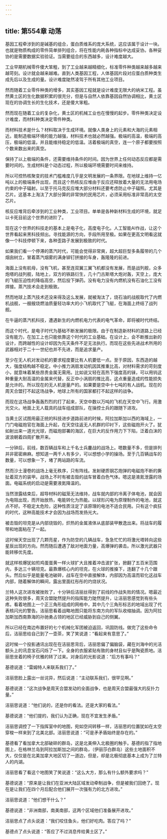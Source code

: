 ```yaml
---
---
---
```

title: 第554章 动荡
---



基因工程牵涉到的是碱基的组合，蛋白质维系的庞大系统，这应该属于设计一块。也就是物质构成的零件简单排列组合，将在性能内耗各种指标中达成妥协。各种妥协的是需要数据实验验证。当需要组合的东西越多，设计难度越大。

工业早期机械零件傻大笨粗，到了工业越来越精细化，标准零件种类越来越多越来越苛刻。设计就会越来越难。直到人类基因工程，人体基因片段对应蛋白质种类生成先后以及生成的量。设计难度陡然凌驾于所有其他工业项目。

然而随着工业零件种类的增多，其实基因工程就是设计难度无限大的纳米工程。虽然黄土区的生化数据积累的很充分，但是与自然人依靠基因自然协调相比，黄土区现在的协调生长的生化技术，还是傻大笨粗。

然而现在随着工业的复杂化，黄土区的机械工业也在慢慢的起步。零件种类决定设计难度，而材料种类决定零件种类。

而材料技术是什么？材料取决于生成环境。就像人类身上的元素和大海的元素相近。能制造极端环境的能力越强，材料技术也就必然越强。极端的高温，极端的高压，极端的低温，并且能维持稳定的低温。活着极端的真空，连一个原子都要按照个数来数出来的真空。

保持了以上极端的条件，还需要维持条件的时间。因为世界上任何动态反应都是需要时间的。生成材料是个动态过程，所以极端环境需要时间来维持。

所以可控热核聚变的技术门槛难度几乎是文明发展的一条界限。在地球上维持一亿吨以上的极端条件出现，而且这个热核反应堆由于反应还释放着大量的无法用电场约束的中子辐射。以至于托马克反应堆大部分材料还要考虑防止中子辐照。尤其是芯片。这基本上淘汰了大部分算的非常快的民用芯片，必须采用标准非常高的太空芯片。

核反应堆背后牵涉到的工业种类，工业项目。单单是各种新材料生成的环境，就足以卡死目前这个世界的进阶了。

现在这个世界的科技走的基本上是电子化，高度电子化。人工智能AI作战，让这个世界看起来黑科技频出。寻找能源的方向，手段所用至极。如果在更高文明看这就像一个科技停顿下来，各种歪路子发展到极致的时代。

如果我们看一个停滞的蒸汽时代，可能会觉得非常爽，超大超巨型多条履带的几个烟囱树立，冒着蒸汽烟雾的满身铆钉拼接的车身，轰隆隆的前进。

海面上没有航母，没有飞机，甚至连双翼三翼飞机都没有发展，而是战列舰，众多炮塔的战列舰，陆地上，双方的铁路衍生，几十门古斯塔大炮对轰，天空上，庞大的飞艇压迫性的降临高空，然后投下弹药。没有电力没有内燃机没有石油化工没有焊接。蒸汽技术会走到极致。

然而地球上蒸汽技术还没来得及这么发展，就被淘汰了，烧石油的战舰取代了内燃机战舰，一艘艘烧燃油质量轻功率大的小飞机取代了飞艇，在海面上终结了战列舰。

在牛逼的蒸汽机科技，遭遇新生的内燃机电力代表的电气革命，即将被时代终结。

而这个时代，是电子时代为基础不断发展的极限。由于在制造新材料的道路上已经没有能力，在加工上也只能依靠这个时代的工业基础。在设计上，会不断推出新的设计，而跨越性的设计却因为先天条件不足无法执行。而现在这些先进战术所用的武器相对于二十一世纪也并不先进，而是追求量产。

至少在无人机对发动机的要求程度要比有人机要低一点。至于原因，东西造的越大，强度结构越不稳定。中小推力涡扇发动机因其推重比高，对材料需求的苛刻度小，就意味着某些昂贵金属无需用。比如说又轻在高热下强度高的铼，可以用钨这种重量大耐高温的金属来代替，反正中小涡扇的推比高，这点重量造成的性能损失是允许的。所以现在的无人机是量产的。如果要是空中十七吨的有人战机。现在的周天合盟打不起这场战争，地球上所有的国家都打不起这样的战争。

而现在这场战争轰轰烈烈的打了起来，天空中数以万吨的飞机在天空中飞行。用激光交火。地面上无人载具的战车组成部队，在操控士兵的跟随下进攻。

当黄土区试图用最正统的科技进步道路前进的时候，阿拉加斯加以西的海域上，一门门电磁炮官在海面上升起，在天空往返无人机群的印衬下，这些磁炮开火了。犹如射出来一道光光球，而磁炮部署的海区，在巨大的反作用力下下陷，泛着白沫的波浪朝着四周扩散开来。

一分钟后，前线，数百辆战车和上千名士兵鏖战的战场上。嗯数量不多，但是排列并非密密麻麻。想知道一两千人有多少，可以想想小学的操场。至于几百辆战车的数量，可以想象一下，堵了两站路的车流。

然而沙土漫卷的战场上毫无秩序，只有阵线。发射硬质钢芯炮弹的电磁炮不断的撕扯着双方的装甲。战场上不时有被击毁的战车冒着白色气体。嗯这是液氮泄露的场面。电磁系统的启动是需要液氮降温的。

当然泄露结束后，超导材料的磁笼无法维持，战车就内部的冷离子体电池，就会因为电阻出现，而开始放热，电能转化为热能。以球形闪电为原理制作的电池，就这点不好。不稳定太危险，这种性质注定了该原理的电池不适合民用。只有这个疯狂的时代，这种高能技术才会因为战场而发扬光大。

被击毁的坦克是从内部烧毁的，炽热的金属液体从底部装甲散逸出来。将战车的履带和地面粘在了一起。

这时候天空出现了几颗亮星，作为防空的几辆战车，急急忙忙的将激光塔转向这些星辰出现的方向。然而随后遭遇了敌对地面力量，高爆弹的袭击。所以激光武器只能转移优先度。

就这样核爆犹如煎鸡蛋蛋黄一样火球扩大且推着冲击波扩张，掀翻了五百米范围内，多达三十辆坦克。最靠爆核心内的坦克，在火球的推搡下，连翻了十几个跟头。然后似乎是能量电池破碎，战车在空中直接解体，内部因为高温而软化这战车内部，随着解体的瞬间，露出里面红彤彤的灼烧状况。

兰特人这次进攻被挫败了，十分钟后洁丽丝得到了前线的作战失败的情况。嗯最近这种失败很多，周天合盟陡然提升的指挥能力陡然提升，让洁丽思感觉到有些头疼。看着地图上一个正三角形组成的网格中，其中几个三角形标志的地域出现了代表核闪光的警告。洁丽思看着战略地图只能将东南方向的军队收缩抽调。因为阿拉加斯加西南靠海的孙驰勇占领的地区已经威胁到自己的侧翼。

所以已经在南边布置好的七个机械化军团被迫返回，巩固防线。做完了这些命令后，洁丽思给自己到了一壶茶，笑了笑说道：“看起来有意思了。”

这时候一个投影通讯出现在在洁丽思背后，洁丽思偏了偏脑袋，藏在刘海中的光洁额头上的讯息宝石闪烁了一下。全身的衣服紧贴有致的身材且似乎是陶瓷质地。洁丽思坐着的椅子优雅的转了过来。对身后的光影说道：“后方有事吗？”

基德说道：“雷姆特人来联系我们了。”

洁丽思脸上露出一丝诧异，然后说道：“主动联系我们，很罕见啊。”

基德说道：“这次战争是周天合盟发动的全面战争，也是周天合盟最强大的反扑力量。”

洁丽思说道：“他们说的，还是你的看法。还是大家的看法。”

基德说道：“他们提的，我们认为正确，现在不宜发生矛盾。”

洁丽思调控了一下指挥室中的地图，宛如空间转移一样，洁丽思的位置犹如在太空穿梭一样来到了北美北部。洁丽思说道：“可是矛矛盾始终是存在的。”

基德看了看加拿大北部破碎的群岛，这是北美伸入北极圈的触手。基德的指了指地图上，在格林兰岛到阿拉加斯加之间的群岛，（伊丽莎白群岛）这些土地面积不大，仅仅是在北美加拿大地区切了一道边，但是，却是北极彻底基本上成为了兰特人的内湖。

洁丽思看了看这个地图笑了笑说道：“这么大方，那么有什么额外要求吗？”

基德说道：“原来是让我们在亚洲大陆区域发动牵制战争，但是被我们回绝了。现在是让我们在四个月后配合他们展开一次强有力的北方进攻。”

洁丽思说道：“他们想干什么？”

基德说道：“非洲南部，南美南部，这两个区域他们准备展开进攻。”

洁丽思点了点头说道：“我们咬住鱼头，他们好吃肉。答应了吗？”

基德点了点头说道：“答应了不过消息传给黄土区了。”